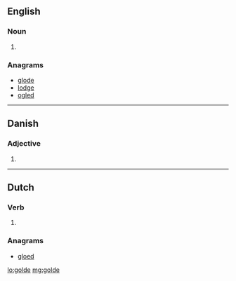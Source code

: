 ==English==

===Noun===
{{en-noun}}

# {{archaic spelling of|gold}}

===Anagrams===
* [[glode#English|glode]]
* [[lodge#English|lodge]]
* [[ogled#English|ogled]]

----

==Danish==

===Adjective===
{{infl|da|adjective form}}

# {{form of|definite and plural|gold|lang=da}}

----

==Dutch==

===Verb===
{{infl|nl}}

# {{nl-verb-form|n=sg|t=past|m=subj|gelden}}

===Anagrams===
* [[gloed#Dutch|gloed]]

[[lo:golde]]
[[mg:golde]]